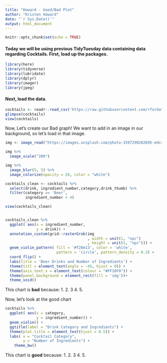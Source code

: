 ```yaml
---
title: "Howard - Good/Bad Plot"
author: "Kristen Howard"
date: "`r Sys.Date()`"
output: html_document
---
```


```r
knitr::opts_chunk$set(echo = TRUE)
```

#### Today we will be using previous TidyTuesday data containing data regarding Cocktails. First, load up the packages.

```r
library(here)
library(tidyverse)
library(lubridate)
library(dplyr)
library(imager)
library(jpeg)
```

#### Next, load the data.

```r
cocktails <- readr::read_csv('https://raw.githubusercontent.com/rfordatascience/tidytuesday/master/data/2020/2020-05-26/cocktails.csv')
glimpse(cocktails)
view(cocktails)

```

Now, Let's create our Bad graph! We want to add in an image in our background, so let's load in that image.

```r
img <- image_read("https://images.unsplash.com/photo-1597290282695-edc43d0e7129?ixlib=rb-4.0.3&ixid=MnwxMjA3fDB8MHxwaG90by1wYWdlfHx8fGVufDB8fHx8&auto=format&fit=crop&w=875&q=80")

img %>% 
  image_scale("200")

img %>% 
  image_blur(5, 5) %>%
  image_colorize(opacity = 20, color = "white")

```

```r

cocktails_clean <- cocktails %>%
  select(drink, ingredient_number,category,drink_thumb) %>%
  filter(category == 'Beer',
         ingredient_number < 4)

view(cocktails_clean)


cocktails_clean %>%
  ggplot( aes(x = ingredient_number,
              y = drink)) +
  annotation_custom(grid::rasterGrob(img
                                     , width = unit(1, "npc")
                                     , height = unit(1, "npc"))) +
  geom_violin_pattern( fill = '#f28e13', color = 'white',
                       pattern = 'circle', pattern_density = 0.3) + 
  coord_flip() +
  labs(title = 'Beer Drinks and Number of Ingredients') +
  theme(titl = element_text(angle = -45, hjust = 0)) +
  theme(axis.text.x = element_text(colour = "#FF10F0")) +  
  theme(panel.background = element_rect(fill = 'img'))+
  theme_void()

```

This chart is **bad** because: 1. 2. 3 4. 5.

Now, let's look at the good chart

```r

cocktails %>%
  ggplot( aes(x = category,
              y = ingredient_number)) +
  geom_violin() +
  ggtitle(label = "Drink Category and Ingredients") +
  theme(plot.title = element_text(hjust = 0.5)) +
  labs( x = "Cocktail Category",
        y = "Number of Ingredients") +
    theme_bw() 
```

This chart is **good** because: 1. 2. 3 4. 5.
